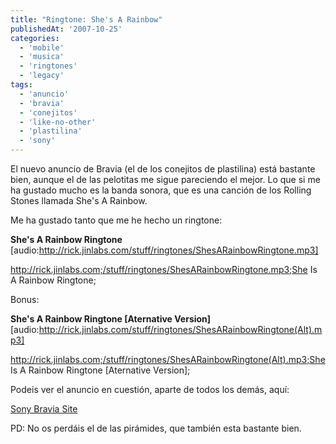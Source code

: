 ```yaml
---
title: "Ringtone: She's A Rainbow"
publishedAt: '2007-10-25'
categories:
  - 'mobile'
  - 'musica'
  - 'ringtones'
  - 'legacy'
tags:
  - 'anuncio'
  - 'bravia'
  - 'conejitos'
  - 'like-no-other'
  - 'plastilina'
  - 'sony'
---
```


El nuevo anuncio de Bravia (el de los conejitos de plastilina) está bastante bien, aunque el de las pelotitas me sigue pareciendo el mejor. Lo que si me ha gustado mucho es la banda sonora, que es una canción de los Rolling Stones llamada She's A Rainbow.

Me ha gustado tanto que me he hecho un ringtone:

**She's A Rainbow Ringtone** \[audio:http://rick.jinlabs.com/stuff/ringtones/ShesARainbowRingtone.mp3]

http://rick.jinlabs.com;/stuff/ringtones/ShesARainbowRingtone.mp3;She Is A Rainbow Ringtone;

Bonus:

**She's A Rainbow Ringtone \[Aternative Version]** \[audio:http://rick.jinlabs.com/stuff/ringtones/ShesARainbowRingtone(Alt).mp3]

http://rick.jinlabs.com;/stuff/ringtones/ShesARainbowRingtone(Alt).mp3;She Is A Rainbow Ringtone \[Aternative Version];

Podeis ver el anuncio en cuestión, aparte de todos los demás, aquí:

[Sony Bravia Site](http://bravia.sony.eu/bravia.html)

PD: No os perdáis el de las pirámides, que también esta bastante bien.
